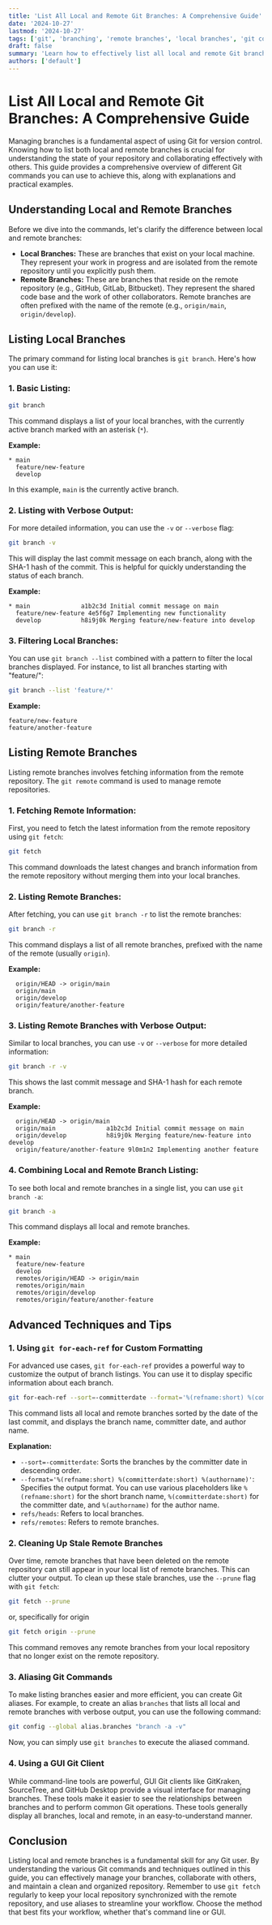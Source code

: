 ```yaml
---
title: 'List All Local and Remote Git Branches: A Comprehensive Guide'
date: '2024-10-27'
lastmod: '2024-10-27'
tags: ['git', 'branching', 'remote branches', 'local branches', 'git commands', 'version control', 'tutorial', 'guide', 'development', 'coding']
draft: false
summary: 'Learn how to effectively list all local and remote Git branches using various Git commands. This comprehensive guide provides clear instructions and practical examples for managing your Git repositories effectively.'
authors: ['default']
---
```


# List All Local and Remote Git Branches: A Comprehensive Guide

Managing branches is a fundamental aspect of using Git for version control. Knowing how to list both local and remote branches is crucial for understanding the state of your repository and collaborating effectively with others. This guide provides a comprehensive overview of different Git commands you can use to achieve this, along with explanations and practical examples.

## Understanding Local and Remote Branches

Before we dive into the commands, let's clarify the difference between local and remote branches:

*   **Local Branches:** These are branches that exist on your local machine. They represent your work in progress and are isolated from the remote repository until you explicitly push them.
*   **Remote Branches:** These are branches that reside on the remote repository (e.g., GitHub, GitLab, Bitbucket). They represent the shared code base and the work of other collaborators. Remote branches are often prefixed with the name of the remote (e.g., `origin/main`, `origin/develop`).

## Listing Local Branches

The primary command for listing local branches is `git branch`. Here's how you can use it:

### 1. Basic Listing:

```bash
git branch
```

This command displays a list of your local branches, with the currently active branch marked with an asterisk (`*`).

**Example:**

```
* main
  feature/new-feature
  develop
```

In this example, `main` is the currently active branch.

### 2. Listing with Verbose Output:

For more detailed information, you can use the `-v` or `--verbose` flag:

```bash
git branch -v
```

This will display the last commit message on each branch, along with the SHA-1 hash of the commit. This is helpful for quickly understanding the status of each branch.

**Example:**

```
* main              a1b2c3d Initial commit message on main
  feature/new-feature 4e5f6g7 Implementing new functionality
  develop           h8i9j0k Merging feature/new-feature into develop
```

### 3. Filtering Local Branches:

You can use `git branch --list` combined with a pattern to filter the local branches displayed. For instance, to list all branches starting with "feature/":

```bash
git branch --list 'feature/*'
```

**Example:**

```
feature/new-feature
feature/another-feature
```

## Listing Remote Branches

Listing remote branches involves fetching information from the remote repository. The `git remote` command is used to manage remote repositories.

### 1. Fetching Remote Information:

First, you need to fetch the latest information from the remote repository using `git fetch`:

```bash
git fetch
```

This command downloads the latest changes and branch information from the remote repository without merging them into your local branches.

### 2. Listing Remote Branches:

After fetching, you can use `git branch -r` to list the remote branches:

```bash
git branch -r
```

This command displays a list of all remote branches, prefixed with the name of the remote (usually `origin`).

**Example:**

```
  origin/HEAD -> origin/main
  origin/main
  origin/develop
  origin/feature/another-feature
```

### 3. Listing Remote Branches with Verbose Output:

Similar to local branches, you can use `-v` or `--verbose` for more detailed information:

```bash
git branch -r -v
```

This shows the last commit message and SHA-1 hash for each remote branch.

**Example:**

```
  origin/HEAD -> origin/main
  origin/main              a1b2c3d Initial commit message on main
  origin/develop           h8i9j0k Merging feature/new-feature into develop
  origin/feature/another-feature 9l0m1n2 Implementing another feature
```

### 4. Combining Local and Remote Branch Listing:

To see both local and remote branches in a single list, you can use `git branch -a`:

```bash
git branch -a
```

This command displays all local and remote branches.

**Example:**

```
* main
  feature/new-feature
  develop
  remotes/origin/HEAD -> origin/main
  remotes/origin/main
  remotes/origin/develop
  remotes/origin/feature/another-feature
```

## Advanced Techniques and Tips

### 1.  Using `git for-each-ref` for Custom Formatting

For advanced use cases, `git for-each-ref` provides a powerful way to customize the output of branch listings. You can use it to display specific information about each branch.

```bash
git for-each-ref --sort=-committerdate --format='%(refname:short) %(committerdate:short) %(authorname)' refs/heads refs/remotes
```

This command lists all local and remote branches sorted by the date of the last commit, and displays the branch name, committer date, and author name.

**Explanation:**

*   `--sort=-committerdate`: Sorts the branches by the committer date in descending order.
*   `--format='%(refname:short) %(committerdate:short) %(authorname)'`: Specifies the output format.  You can use various placeholders like `%(refname:short)` for the short branch name, `%(committerdate:short)` for the committer date, and `%(authorname)` for the author name.
*   `refs/heads`: Refers to local branches.
*   `refs/remotes`: Refers to remote branches.

### 2. Cleaning Up Stale Remote Branches

Over time, remote branches that have been deleted on the remote repository can still appear in your local list of remote branches.  This can clutter your output.  To clean up these stale branches, use the `--prune` flag with `git fetch`:

```bash
git fetch --prune
```

or, specifically for origin

```bash
git fetch origin --prune
```

This command removes any remote branches from your local repository that no longer exist on the remote repository.

### 3.  Aliasing Git Commands

To make listing branches easier and more efficient, you can create Git aliases. For example, to create an alias `branches` that lists all local and remote branches with verbose output, you can use the following command:

```bash
git config --global alias.branches "branch -a -v"
```

Now, you can simply use `git branches` to execute the aliased command.

### 4. Using a GUI Git Client

While command-line tools are powerful, GUI Git clients like GitKraken, SourceTree, and GitHub Desktop provide a visual interface for managing branches. These tools make it easier to see the relationships between branches and to perform common Git operations.  These tools generally display all branches, local and remote, in an easy-to-understand manner.

## Conclusion

Listing local and remote branches is a fundamental skill for any Git user. By understanding the various Git commands and techniques outlined in this guide, you can effectively manage your branches, collaborate with others, and maintain a clean and organized repository. Remember to use `git fetch` regularly to keep your local repository synchronized with the remote repository, and use aliases to streamline your workflow.  Choose the method that best fits your workflow, whether that's command line or GUI.